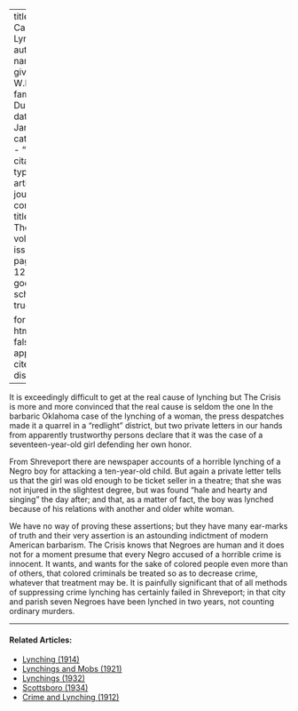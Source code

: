 
---
title: 'The Cause of Lynching'
author:
  - name:
      given: W.E.B.
      family: Du Bois
date: Jan. 1914
categories: 
  - ""
citation: 
  type: article-journal
  container-title: The Crisis
  volume: 8
  issue: 3
  page: 126-127
google-scholar: true

format:
  html:
    toc: false
    appendix-cite-as: display
---


It is exceedingly difficult to get at the real cause of lynching but <span class = "small-caps">The Crisis</span> is more and more convinced that the real cause is seldom the one In the barbaric Oklahoma case of the lynching of a woman, the press despatches made it a quarrel in a "redlight" district, but two private letters in our hands from apparently trustworthy persons declare that it was the case of a seventeen-year-old girl defending her own honor.

From Shreveport there are newspaper accounts of a horrible lynching of a Negro boy for attacking a ten-year-old child. But again a private letter tells us that the girl was old enough to be ticket seller in a theatre; that she was not injured in the slightest degree, but was found "hale and hearty and singing" the day after; and that, as a matter of fact, the boy was lynched because of his relations with another and older white woman.

We have no way of proving these assertions; but they have many ear-marks of truth and their very assertion is an astounding indictment of modern American barbarism. <span class = "small-caps">The Crisis</span> knows that Negroes are human and it does not for a moment presume that every Negro accused of a horrible crime is innocent. It wants, and wants for the sake of colored people even more than of others, that colored criminals be treated so as to decrease crime, whatever that treatment may be. It is painfully significant that of all methods of suppressing crime lynching has certainly failed in Shreveport; in that city and parish seven Negroes have been lynched in two years, not counting ordinary murders.

<!-- Similar articles start here -->
<div  class="clear-wrap"></div>
<hr>
#### Related Articles:

* [Lynching (1914)](/Volumes/07/05/lynching.html)
* [Lynchings and Mobs (1921)](/Volumes/22/04/lynchings.html)
* [Lynchings (1932)](/Volumes/39/02/lynchings.html)
* [Scottsboro (1934)](/Volumes/41/01/scottsboro.html)
* [Crime and Lynching (1912)](/Volumes/03/03/crime_and_lynching.html)

<!-- Similar articles end here -->